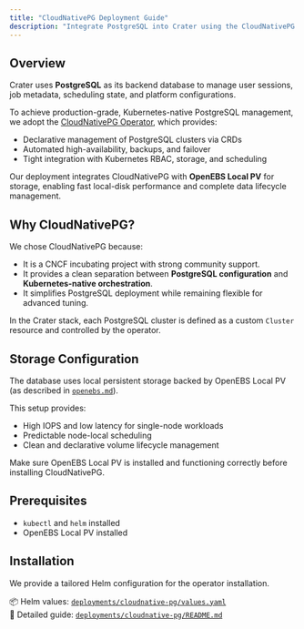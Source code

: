 ```yaml
---
title: "CloudNativePG Deployment Guide"
description: "Integrate PostgreSQL into Crater using the CloudNativePG Operator with OpenEBS storage."
---
```


## Overview

Crater uses **PostgreSQL** as its backend database to manage user sessions, job metadata, scheduling state, and platform configurations.

To achieve production-grade, Kubernetes-native PostgreSQL management, we adopt the [CloudNativePG Operator](https://cloudnative-pg.io/), which provides:

- Declarative management of PostgreSQL clusters via CRDs  
- Automated high-availability, backups, and failover  
- Tight integration with Kubernetes RBAC, storage, and scheduling

Our deployment integrates CloudNativePG with **OpenEBS Local PV** for storage, enabling fast local-disk performance and complete data lifecycle management.

## Why CloudNativePG?

We chose CloudNativePG because:

- It is a CNCF incubating project with strong community support.  
- It provides a clean separation between **PostgreSQL configuration** and **Kubernetes-native orchestration**.  
- It simplifies PostgreSQL deployment while remaining flexible for advanced tuning.

In the Crater stack, each PostgreSQL cluster is defined as a custom `Cluster` resource and controlled by the operator.

## Storage Configuration

The database uses local persistent storage backed by OpenEBS Local PV (as described in [`openebs.md`](./openebs.md)).

This setup provides:

- High IOPS and low latency for single-node workloads  
- Predictable node-local scheduling  
- Clean and declarative volume lifecycle management

Make sure OpenEBS Local PV is installed and functioning correctly before installing CloudNativePG.

## Prerequisites

- `kubectl` and `helm` installed  
- OpenEBS Local PV installed

## Installation

We provide a tailored Helm configuration for the operator installation.

📦 Helm values: [`deployments/cloudnative-pg/values.yaml`](../deployments/cloudnative-pg/values.yaml)  
📖 Detailed guide: [`deployments/cloudnative-pg/README.md`](../deployments/cloudnative-pg/README.md)
